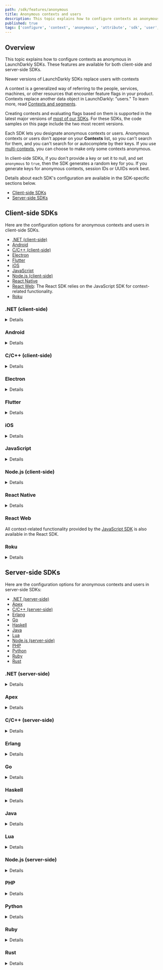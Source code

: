 ```yaml
---
path: /sdk/features/anonymous
title: Anonymous contexts and users
description: This topic explains how to configure contexts as anonymous in LaunchDarkly SDKs. These features are available for both client-side and server-side SDKs.
published: true
tags: ['configure', 'context', 'anonymous', 'attribute', 'sdk', 'user', 'lduser']
---
```


## Overview

This topic explains how to configure contexts as anonymous in LaunchDarkly SDKs. These features are available for both client-side and server-side SDKs.

<Callout intent="info">
<CalloutTitle>Newer versions of LaunchDarkly SDKs replace users with contexts</CalloutTitle>
<CalloutDescription>

A context is a generalized way of referring to the people, services, machines, or other resources that encounter feature flags in your product. Contexts replace another data object in LaunchDarkly: "users." To learn more, read [Contexts and segments](/home/contexts).

Creating contexts and evaluating flags based on them is supported in the latest major versions of [most of our SDKs](/sdk). For these SDKs, the code samples on this page include the two most recent versions.

</CalloutDescription>
</Callout>

Each SDK lets you designate anonymous contexts or users. Anonymous contexts or users don't appear on your **Contexts** list, so you can't search for them, and you can't search for or autocomplete by their keys. If you use [multi-contexts](/home/contexts#understanding-contexts-and-context-kinds), you can choose to make only some contexts anonymous.

In client-side SDKs, if you don't provide a key or set it to null, and set `anonymous` to `true`, then the SDK generates a random key for you. If you generate keys for anonymous contexts, session IDs or UUIDs work best.

Details about each SDK's configuration are available in the SDK-specific sections below.

* [Client-side SDKs](#client-side-sdks)
* [Server-side SDKs](#server-side-sdks)

## Client-side SDKs

Here are the configuration options for anonymous contexts and users in client-side SDKs.

* [.NET (client-side)](#net-client-side)
* [Android](#android)
* [C/C++ (client-side)](#cc-client-side)
* [Electron](#electron)
* [Flutter](#flutter)
* [iOS](#ios)
* [JavaScript](#javascript)
* [Node.js (client-side)](#nodejs-client-side)
* [React Native](#react-native)
* [React Web](#javascript): The React SDK relies on the JavaScript SDK for context-related functionality.
* [Roku](#roku)

### .NET (client-side)

<Details summary="Expand .NET (client-side) code sample">

To distinguish logged-in end users from anonymous end users in the SDK:

<CodeSample>
<CSTab label=".NET SDK v3.0 (C#)">

```csharp
Context context = Context.Builder("context-key-123abc")
    .Anonymous(true)
    .Build();
```

</CSTab>
<CSTab label=".NET SDK v2.x (C#)">

```csharp
LDUser user = User.Builder("user-key-123abc")
    .Anonymous(true)
    .Build();
```

</CSTab>
</CodeSample>

To auto-generate a key for any context whose `anonymous` attribute is true:

<CodeSample>
<CSTab label=".NET SDK v3.0 (C#)">

```csharp
Configuration config = Configuration.Builder("mobile-key-123abc")
    .GenerateAnonymousKeys(true)
    .Build();
```

</CSTab>
</CodeSample>

If you set this option, you must still specify a non-null key as a placeholder when you construct the `Context`, because the SDK does not allow a `Context` to exist with a null key. When you pass this context to SDK methods like `Init` or `Identify`, the SDK replaces the placeholder key with a generated key.

In this example, the placeholder key is "placeholder-key", but it could be any non-empty string:

<CodeSample>
<CSTab label=".NET SDK v3.0 (C#)">

```csharp
Context context = Context.Builder("placeholder-key")
    .Anonymous(true)
    .Build();
```

</CSTab>
<CSTab label=".NET SDK v2.x (C#)">

```csharp
LDUser user = User.Builder((string)null).Anonymous(true).Build();
```

</CSTab>
</CodeSample>
</Details>

### Android

<Details summary="Expand Android code sample">

To distinguish logged-in end users from anonymous end users in the SDK:

<CodeSample>
<CSTab label="Android SDK v4.0 (Java)">

```java
LDContext context = LDContext.builder("context-key-123abc")
    .anonymous(true)
    .build();
```

</CSTab>
<CSTab label="Android SDK v4.0 (Kotlin)">

```kotlin
val context: LDContext = LDContext.builder("context-key-123abc")
    .anonymous(true)
    .build()
```

</CSTab>
<CSTab label="Android SDK v3.x (Java)">

```java
LDUser user = new LDUser.Builder("user-key-123abc")
    .anonymous(true)
    .build();
```

</CSTab>
<CSTab label="Android SDK v3.x (Kotlin)">

```kotlin
val user: LDUser = LDUser.Builder("user-key-123abc")
    .anonymous(true)
    .build()
```

</CSTab>
</CodeSample>

When you mark the context as anonymous, you can leave the key parameter in the Builder null or make it an empty string. The client will automatically set it to a LaunchDarkly-specific, device-unique string that is consistent between app restarts and device reboots.
</Details>

### C/C++ (client-side)

<Details summary="Expand C/C++ (client-side) code sample">

To distinguish logged-in end users from anonymous end users in the SDK:

<CodeSample>
<CSTab label="C/C++">

```c
struct LDUser *user = LDUserNew("user-key-123abc");
LDUserSetAnonymous(user, true);
```

</CSTab>
</CodeSample>

When you mark the context as anonymous, you can leave the key parameter null. The client will automatically set it to a LaunchDarkly-specific, device-unique string that is consistent between app restarts and device reboots.

<CodeSample>
<CSTab label="C">

```c
struct LDUser *user = LDUserNew(NULL);
LDUserSetAnonymous(user, LDBooleanTrue);
```

</CSTab>
<CSTab label="C++">

```c
LDUser *user = LDUserNew(nullptr);
LDUserSetAnonymous(user, true);
```

</CSTab>
</CodeSample>


</Details>

### Electron

<Details summary="Expand Electron code sample">

To distinguish logged-in end users from anonymous end users in the SDK:

<CodeSample>
<CSTab label="JavaScript">

```js
const anonymousUser2 = { key: 'user-key-123abc', anonymous: true };
```

</CSTab>
<CSTab label="TypeScript">

```ts
import * as LDElectron from 'launchdarkly-electron-client-sdk';

const anonymousUser2: LDElectron.LDUser = { key: 'user-key-123abc', anonymous: true };
```

</CSTab>
</CodeSample>

To create an anonymous user with an auto-generated key, specify the "anonymous" property and omit the "key" property. The LaunchDarkly client creates a unique key for this user and caches it locally:

<CodeSample>
<CSTab label="JavaScript">

```js
const anonymousUser = { anonymous: true };
```

</CSTab>
<CSTab label="TypeScript">

```ts
import * as LDElectron from 'launchdarkly-electron-client-sdk';

const anonymousUser: LDElectron.LDUser = { anonymous: true };
```

</CSTab>
</CodeSample>
</Details>

### Flutter

<Details summary="Expand Flutter code sample">

To distinguish logged-in end users from anonymous end users in the SDK:

<CodeSample>
<CSTab label="Dart">

```dart
LDUser user = LDUserBuilder('user-key-123abc')
    .anonymous(true)
    .build();
```

</CSTab>
</CodeSample>
</Details>

### iOS

<Details summary="Expand iOS code sample">

To distinguish logged-in end users from anonymous end users in the SDK:

<CodeSample>
<CSTab label="iOS SDK v8.0 (Swift)">

```swift
var contextBuilder = LDContextBuilder(key: "context-key-123abc")
contextBuilder.anonymous(true)

let context = contextBuilder.build().get()
```

</CSTab>
<CSTab label="iOS SDK v8.0 (Objective-C)">

```objectivec
LDContextBuilder *builder = [[LDContextBuilder alloc] initWithKey:@"context-key-123abc"];
[builder trySetValueWithName:@"anonymous" value:[LDValue ofBool:true]];

LDContext *context = builder.build.success;
```

</CSTab>
<CSTab label="iOS SDK v7.x (Swift)">

```swift
var user = LDUser(key: "user-key-123abc")
user.isAnonymous = true
```

</CSTab>
<CSTab label="iOS SDK v7.x (Objective-C)">

```objectivec
LDUser *user = [[LDUser alloc] initWithKey:@"user-key-123abc"];
user.isAnonymous = YES;
```

</CSTab>
</CodeSample>

Alternatively, you can omit the key parameter. The client will automatically set the `isAnonymous` property for the context, and set the key to a LaunchDarkly-specific, device-unique string that is consistent between app restarts and device reboots.

Here's how:

<CodeSample>
<CSTab label="iOS SDK v8.0 (Swift)">

```swift
// Have the SDK use a device persistent key.
// This sets `isAnonymous` by default.
let context = try LDContextBuilder().build().get()
```

</CSTab>
<CSTab label="iOS SDK v8.0 (Objective-C)">

```objectivec
// Have the SDK use a device persistent key.
// This sets `isAnonymous` by default.
LDContextBuilder *newThing = [[LDContextBuilder alloc] init];
```

</CSTab>
<CSTab label="iOS SDK v7.x (Swift)">

```swift
// Have the SDK use a device persistent key.
// This sets `isAnonymous` by default.
let user = LDUser()
```

</CSTab>
<CSTab label="iOS SDK v7.x (Objective-C)">

```objectivec
// Have the SDK use a device persistent key.
// This sets `isAnonymous` by default.
LDUser *user = [LDUser new];
```

</CSTab>
</CodeSample>
</Details>

### JavaScript

<Details summary="Expand JavaScript code sample">

To create an anonymous context, specify the `anonymous` property and omit the `key` property. The client will automatically set the key to a LaunchDarkly-specific, device-unique string that is consistent between app restarts and device reboots.

Here's how:

<CodeSample>
<CSTab label="JavaScript SDK v3.0">

```js
const anonymousUserContext = {
  kind: 'user',
  anonymous: true
};

// A multi-context can contain both anonymous and non-anonymous contexts.
// Here, the organization is not anonymous.
const multiContext = {
  kind: 'multi',
  user: anonymousUserContext,
  org: {
    key: 'org-key-123abc',
    name: 'Acme, Inc.'
  }
}
```

</CSTab>
<CSTab label="JavaScript SDK v3.0 (TypeScript)">

```ts
import * as ld from 'launchdarkly-js-client-sdk';

const anonymousContext: ld.LDContext = {
  kind: 'user',
  anonymous: true
};

// A multi-context can contain both anonymous and non-anonymous contexts.
// Here, the organization is not anonymous.
const multiContext: ld.LDContext = {
  kind: 'multi',
  user: anonymousUserContext,
  org: {
    key: 'org-key-123abc',
    name: 'Example organization name'
  }
}
```

</CSTab>
<CSTab label="JavaScript SDK v2.x">

```js
const anonymousUser = { anonymous: true };
```

</CSTab>
<CSTab label="JavaScript SDK v2.x (TypeScript)">

```ts
import * as ld from 'launchdarkly-js-client-sdk';

const anonymousUser: ld.LDUser = { anonymous: true };
```

</CSTab>
</CodeSample>
</Details>

### Node.js (client-side)

<Details summary="Expand Node.js (client-side) code sample">

To distinguish logged-in end users from anonymous end users in the SDK:

<CodeSample>
<CSTab label="Node.js SDK v3.0 (JavaScript)">

```js
const anonymousContext = { kind: 'user', key: 'user-key-123abc', anonymous: true };
```

</CSTab>
<CSTab label="Node.js SDK v3.0 (TypeScript)">

```ts
import * as ld from 'launchdarkly-node-client-sdk';

const anonymousContext: ld.LDContext = { kind: 'user', key: 'user-key-123abc', anonymous: true };
```

</CSTab>
<CSTab label="Node.js SDK v2.x (JavaScript)">

```js
const anonymousUser = { key: 'user-key-123abc', anonymous: true };
```

</CSTab>
<CSTab label="Node.js SDK v2.x (TypeScript)">

```ts
import * as ld from 'launchdarkly-node-client-sdk';

const anonymousUser: ld.LDUser = { key: 'user-key-123abc', anonymous: true };
```

</CSTab>
</CodeSample>

You can also have the SDK generate the key for you. Specify the `anonymous` property and omit the `key` property. The client will automatically set the key to a LaunchDarkly-specific, device-unique string that is consistent between app restarts and device reboots.

Here's how:

<CodeSample>
<CSTab label="Node.js SDK v3.0 (JavaScript)">

```js
const anonymousContext = { kind: 'user', anonymous: true };
```

</CSTab>
<CSTab label="Node.js SDK v3.0 (TypeScript)">

```ts
import * as ld from 'launchdarkly-node-client-sdk';

const anonymousContext: ld.LDContext = { kind: 'user', anonymous: true };
```

</CSTab>
<CSTab label="Node.js SDK v2.x (JavaScript)">

```js
const anonymousUser = { anonymous: true };
```

</CSTab>
<CSTab label="Node.js SDK v2.x (TypeScript)">

```ts
import * as ld from 'launchdarkly-node-client-sdk';

const anonymousUser: ld.LDUser = { anonymous: true };

```

</CSTab>
</CodeSample>
</Details>

### React Native

<Details summary="Expand React Native code sample">

To create an create an anonymous context, specify the `anonymous` property. If you omit the context key when building an anonymous context, the client will automatically set it to a LaunchDarkly-specific, device-unique string that is consistent between app restarts and device reboots. If you omit the context key and do not mark the context as anonymous, the SDK gives a usage error.

Here's how:

<CodeSample>
<CSTab label="JavaScript">

```js
// This device context is anonymous
// The key is omitted, and the SDK will automatically generate one
const deviceContext = {
  kind: 'device',
  deviceId: '12345',
  anonymous: true
}

// The multi-context contains one anonymous context
// and one non-anonymous context
const multiContext = {
  kind: 'multi',
  user: userContext,
  device: deviceContext
}
```

</CSTab>
</CodeSample>

In the 6.x versions of the SDK, the user key is required when building anonymous users. To learn more, read [Understanding changes to anonymous users](/sdk/client-side/react/react-native-migration-6-to-7#understanding-changes-to-anonymous-users) in the React Native SDK 6.x to 7.0 migration guide.
</Details>

### React Web

All context-related functionality provided by the [JavaScript SDK](#javascript) is also available in the React SDK.

### Roku

<Details summary="Expand Roku code sample">

To distinguish logged-in end users from anonymous end users in the SDK:

<CodeSample>
<CSTab label="Roku SDK v2.0 (BrightScript)">

```brightscript
context = LaunchDarklyCreateContext({"key": "user-key-123abc", "kind": "user", "anonymous": true})
```

</CSTab>
<CSTab label="Roku SDK v1.x (BrightScript)">

```brightscript
user.setAnonymous(Boolean)
```

</CSTab>
</CodeSample>
</Details>

## Server-side SDKs

Here are the configuration options for anonymous contexts and users in server-side SDKs:

* [.NET (server-side)](#net-server-side)
* [Apex](#apex)
* [C/C++ (server-side)](#cc-server-side)
* [Erlang](#erlang)
* [Go](#go)
* [Haskell](#haskell)
* [Java](#java)
* [Lua](#lua)
* [Node.js (server-side)](#nodejs-server-side)
* [PHP](#php)
* [Python](#python)
* [Ruby](#ruby)
* [Rust](#rust)

### .NET (server-side)

<Details summary="Expand .NET (server-side) code sample">

To distinguish logged-in end users from anonymous end users in the SDK:

<CodeSample>
<CSTab label=".NET SDK v7.0 (C#)">

```csharp
var context = Context.Builder("context-key-123abc")
    .Anonymous(true)
    .Build();
```

</CSTab>
<CSTab label=".NET SDK v6.x (C#)">

```csharp
var user = User.Builder("user-key-123abc")
    .Anonymous(true)
    .Build();
```

</CSTab>
</CodeSample>
</Details>

### Apex

<Details summary="Expand Apex code sample">

To distinguish logged-in end users from anonymous end users in the SDK:

<CodeSample>
<CSTab label="Java">

```java
LDUser user = new LDUser.Builder('abc123')
    .setAnonymous(true)
    .build();
```

</CSTab>
</CodeSample>
</Details>

### C/C++ (server-side)

<Details summary="Expand C/C++ (server-side) code sample">

To distinguish logged-in end users from anonymous end users in the SDK:

<CodeSample>
<CSTab label="C">

```c
struct LDUser *user = LDUserNew("placeholder-key");
LDUserSetAnonymous(user, LDBooleanTrue);
```

</CSTab>
<CSTab label="C++">

```c
LDUser *user = LDUserNew("placeholder-key");
LDUserSetAnonymous(user, true);
```

</CSTab>
</CodeSample>
</Details>

### Erlang

<Details summary="Expand Erlang code sample">

To distinguish logged-in end users from anonymous end users in the SDK:

<CodeSample>
<CSTab label="Erlang SDK v2.0">

```erlang
    Context = ldclient_context:set(anonymous, true,
        ldclient_context:new(<<"user-key-123abc">>))
```

</CSTab>
<CSTab label="Erlang SDK v1.x">

```erlang
Key = <<"user-key-123abc">>,
Anonymous = true,
Map = #{
    key => Key,
    anonymous => Anonymous,
},
User = ldclient_user:new_from_map(Map)
```

</CSTab>
</CodeSample>
</Details>

### Go

<Details summary="Expand Go code sample">

To distinguish logged-in end users from anonymous end users in the SDK:

<CodeSample>
<CSTab label="Go SDK v6.0">

```go
import (
    "github.com/launchdarkly/go-sdk-common/v3/ldcontext"
)

// Anonymous context with only a key
context1 := ldcontext.NewBuilder("context-key-123abc").Anonymous(true)

// Anonymous context with a key plus other attributes
context2 := ldcontext.NewBuilder("context-key-456def").
    Anonymous(true).
    SetString("country", "Canada").
    Build()
```

</CSTab>
<CSTab label="Go SDK v5.x">

```go
import (
    "gopkg.in/launchdarkly/go-sdk-common.v2/lduser"
)

// Anonymous user with only a key
user1 := lduser.NewAnonymousUser("user-key-123abc")

// Anonymous user with a key plus other attributes
user2 := lduser.NewUserBuilder("user-key-456def").
    Anonymous(true).
    Country("US").
    Build()
```

</CSTab>
</CodeSample>
</Details>

### Haskell

<Details summary="Expand Haskell code sample">

To distinguish logged-in end users from anonymous end users in the SDK:

<CodeSample>
<CSTab label="Haskell SDK v4.0">

```haskell
makeContext "user-key-123abc" "user"
  & withAnonymous True
```

</CSTab>
<CSTab label="Haskell SDK v3.x">

```haskell
user` = userSetAnonymous True user
```

</CSTab>
</CodeSample>
</Details>

### Java

<Details summary="Expand Java code sample">

To distinguish logged-in end users from anonymous end users in the SDK:

<CodeSample>
<CSTab label="Java SDK v6.0">

```java
LDContext context = LDContext.builder("context-key-123abc")
  .anonymous(true)
  .build();
```

</CSTab>
<CSTab label="Java SDK v5.x">

```java
LDUser user = new LDUser.Builder("user-key-123abc")
  .anonymous(true)
  .build();
```

</CSTab>
</CodeSample>
</Details>

### Lua

<Details summary="Expand Lua code sample">

To distinguish logged-in end users from anonymous end users in the SDK:

<CodeSample>
<CSTab label="Lua">

```lua
local user = ld.makeUser({
    key       = "user-key-123abc",
    anonymous = true
    }
)
```

</CSTab>
</CodeSample>
</Details>

### Node.js (server-side)

<Details summary="Expand Node.js (server-side) code sample">

To distinguish logged-in end users from anonymous end users in the SDK:

<CodeSample>
<CSTab label="Node.js SDK v7.0 (JavaScript)">

```js
const context = {kind:'user', key:'user-key-123abc', anonymous: true};
```

</CSTab>
<CSTab label="Node.js SDK v7.0 (TypeScript)">

```ts
import * as ld from 'launchdarkly-node-server-sdk';

const context: ld.LDContext = {
  kind: 'user',
  key: 'user-key-123abc',
  anonymous: true,
}
```

</CSTab>
<CSTab label="Node SDK v6.x and earlier (JavaScript)">

```js
const user = {key:'user-key-123abc', anonymous: true};
```

</CSTab>
<CSTab label="Node SDK v6.x and earlier (TypeScript)">

```ts
import * as ld from 'launchdarkly-node-server-sdk';

const user: ld.LDUser = {
  kind: 'user',
  key: 'user-key-123abc',
  anonymous: true,
}
```

</CSTab>
</CodeSample>
</Details>

### PHP

<Details summary="Expand PHP code sample">

To distinguish logged-in end users from anonymous end users in the SDK:

<CodeSample>
<CSTab label="PHP SDK v5.0">

```php
$context = LDContext::builder("context-key-123abc")->anonymous(true)->build();
```

</CSTab>
<CSTab label="PHP SDK v4.x">

```php
$user = (new LDUserBuilder("user-key-123abc"))->anonymous(true)->build();
```

</CSTab>
</CodeSample>
</Details>

### Python

<Details summary="Expand Python code sample">

To distinguish logged-in end users from anonymous end users in the SDK:

<CodeSample>
<CSTab label="Python SDK v8.0">

```python
context = Context.builder("context-key-123abc").anonymous(True).build()
```

</CSTab>
<CSTab label="Python SDK v7.x">

```python
user = { "key":"user-key-123abc", "anonymous": True }
```

</CSTab>
</CodeSample>
</Details>

### Ruby

<Details summary="Expand Ruby code sample">

To distinguish logged-in end users from anonymous end users in the SDK:

<CodeSample>
<CSTab label="Ruby SDK v7.0">

```ruby
context = { key: "context-key-123abc", anonymous: true }
```

</CSTab>
<CSTab label="Ruby SDK v6.x">

```ruby
user = { key: "user-key-123abc", anonymous: true }
```

</CSTab>
</CodeSample>
</Details>

### Rust

<Details summary="Expand Rust code sample">

To distinguish logged-in end users from anonymous end users in the SDK:

<CodeSample>
<CSTab label="Rust SDK v1">

```rust
// Anonymous context with only a key
let context = ContextBuilder::new("context-key-123abc").anonymous(true).build();

// Anonymous context with a key plus other attributes
let context = ContextBuilder::new("context-key-123abc").
    anonymous(true).
    set_value("country", "US".into()).
    build();
```

</CSTab>
<CSTab label="Rust SDK beta">

```rust
// Anonymous user with only a key
let user = User::with_key("user-key-123abc").

// Anonymous user with a key plus other attributes
let user = User::with_key("user-key-123abc").
    anonymous(true).
    country("US").
    build();
```

</CSTab>
</CodeSample>
</Details>
